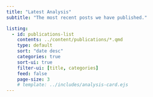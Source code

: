 ```yaml
---
title: "Latest Analysis"
subtitle: "The most recent posts we have published."

listing:
  - id: publications-list
    contents: ../content/publications/*.qmd
    type: default
    sort: "date desc"
    categories: true
    sort-ui: true
    filter-ui: [title, categories]
    feed: false
    page-size: 3
    # template: ../includes/analysis-card.ejs
---
```

